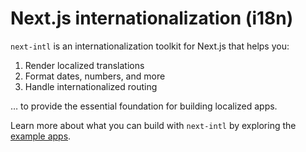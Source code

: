 
# Next.js internationalization (i18n)

`next-intl` is an internationalization toolkit for Next.js that helps you:

1. Render localized translations
2. Format dates, numbers, and more
3. Handle internationalized routing

… to provide the essential foundation for building localized apps.

<Cards className="mt-8 lg:w-1/2">
  <Card title="App Router setup" href="/docs/getting-started/app-router" />
  <Card title="Pages Router setup" href="/docs/getting-started/pages-router" />
</Cards>

<div className="mt-8">
  <CourseBanner />
</div>

Learn more about what you can build with `next-intl` by exploring the [example apps](/examples).
